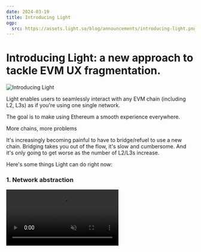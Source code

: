 ```yaml
---
date: 2024-03-19
title: Introducing Light
ogp:
  src: https://assets.light.so/blog/announcements/introducing-light.png
---
```


# Introducing Light: a new approach to tackle EVM UX fragmentation.

<Image src="https://assets.light.so/blog/announcements/introducing-light.png" alt="Introducing Light" width={1200} height={630} />

Light enables users to seamlessly interact with any EVM chain (including L2, L3s) as if you're using one single network. 

The goal is to make using Ethereum a smooth experience everywhere.

More chains, more problems

It's increasingly becoming painful to have to bridge/refuel to use a new chain. Bridging takes you out of the flow, it's slow and cumbersome. And it's only going to get worse as the number of L2/L3s increase.

Here's some things Light can do right now:

### 1. Network abstraction

<video src="https://assets.light.so/blog/announcements/introducing-light/network-abstraction.mp4" autoplay controls muted />

Light enables you to instantly interact across chains seamlessly, and pay gas in ANY asset you hold across chains.

Here's a quick demo: Sending USDC on Arbitrum & Optimism, while paying gas w/ USDT on Polygon, all in one transaction.

### 2. Cross-chain asset management

<video src="https://assets.light.so/blog/announcements/introducing-light/cross-chain-asset-management.mp4" autoplay controls muted />

When using Gnosis Safe, you typically have to create a new wallet for each chain, resulting in different addresses.

With Light, you can create a single smart wallet w/ the same address across all chains, it all just "works".

### 3. Batch tx execution

<video src="https://assets.light.so/blog/announcements/introducing-light/batch-tx-execution.mp4" autoplay controls muted />

Transfer or move any number of assets, regardless of chain, simultaneously all in one go.

Send your tokens & NFTs in any underlying chain with a single signature that works across chains.

<Image src="https://assets.light.so/blog/announcements/introducing-light/integrated-tech-stack.png" alt="Introducing Light" width={1200} height={630} />

We've built a fully integrated tech stack to provide the best cross-chain experience for the end user, aligning w/ open standards like 4337 and 7579.

The aim is for anyone to spin up support for any new chain in seconds soon.

And it's all built fully through open source.

[https://github.com/LightDotSo/LightDotSo](https://github.com/LightDotSo/LightDotSo)

Try the public demo, and give us feedback!

[https://light.so/demo](https://light.so/demo)

---

Originally posted here: [https://x.com/shunkakinoki/status/1769767434372931978](https://x.com/shunkakinoki/status/1769767434372931978)
